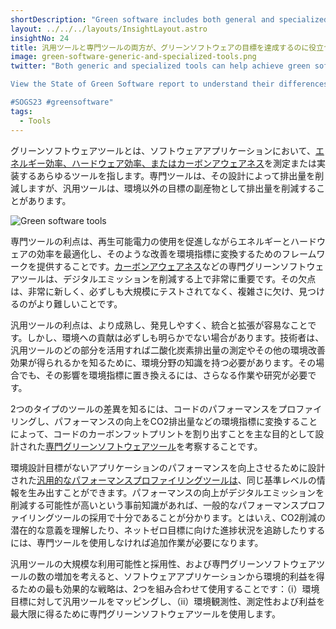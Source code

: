 ```yaml
---
shortDescription: "Green software includes both general and specialized tools."
layout: ../../../layouts/InsightLayout.astro
insightNo: 24
title: 汎用ツールと専門ツールの両方が、グリーンソフトウェアの目標を達成するのに役立つ
image: green-software-generic-and-specialized-tools.png
twitter: "Both generic and specialized tools can help achieve green software goals.

View the State of Green Software report to understand their differences ➡️ https://stateof.greensoftware.foundation

#SOGS23 #greensoftware"
tags:
  - Tools
---
```


グリーンソフトウェアツールとは、ソフトウェアアプリケーションにおいて、[エネルギー効率、ハードウェア効率、またはカーボンアウェアネス](https://learn.greensoftware.foundation/introduction)を測定または実装するあらゆるツールを指します。専門ツールは、その設計によって排出量を削減しますが、汎用ツールは、環境以外の目標の副産物として排出量を削減することがあります。

![Green software tools](/images/insights/green-software-generic-and-specialized-tools-additional-1_J.png)

専門ツールの利点は、再生可能電力の使用を促進しながらエネルギーとハードウェアの効率を最適化し、そのような改善を環境指標に変換するためのフレームワークを提供することです。[カーボンアウェアネス](https://hackernoon.com/our-code-is-harming-the-planet-we-need-carbon-aware-design-patterns)などの専門グリーンソフトウェアツールは、デジタルエミッションを削減する上で非常に重要です。その欠点は、非常に新しく、必ずしも大規模にテストされてなく、複雑さに欠け、見つけるのがより難しいことです。

汎用ツールの利点は、より成熟し、発見しやすく、統合と拡張が容易なことです。しかし、環境への貢献は必ずしも明らかでない場合があります。技術者は、汎用ツールのどの部分を活用すれば二酸化炭素排出量の測定やその他の環境改善効果が得られるかを知るために、環境分野の知識を持つ必要があります。その場合でも、その影響を環境指標に置き換えるには、さらなる作業や研究が必要です。

2つのタイプのツールの差異を知るには、コードのパフォーマンスをプロファイリングし、パフォーマンスの向上をCO2排出量などの環境指標に変換することによって、コードのカーボンフットプリントを割り出すことを主な目的として設計された[専門グリーンソフトウェアツール](https://github.com/responsibleproblemsolving/energy-usage)を考察することです。

環境設計目標がないアプリケーションのパフォーマンスを向上させるために設計された[汎用的なパフォーマンスプロファイリングツールは](https://github.com/benfred/py-spy)、同じ基準レベルの情報を生み出すことができます。パフォーマンスの向上がデジタルエミッションを削減する可能性が高いという事前知識があれば、一般的なパフォーマンスプロファイリングツールの採用で十分であることが分かります。とはいえ、CO2削減の潜在的な意義を理解したり、ネットゼロ目標に向けた進捗状況を追跡したりするには、専門ツールを使用しなければ追加作業が必要になります。

汎用ツールの大規模な利用可能性と採用性、および専門グリーンソフトウェアツールの数の増加を考えると、ソフトウェアアプリケーションから環境的利益を得るための最も効果的な戦略は、2つを組み合わせて使用することです：（i）環境目標に対して汎用ツールをマッピングし、（ii）環境観測性、測定性および利益を最大限に得るために専門グリーンソフトウェアツールを使用します。
